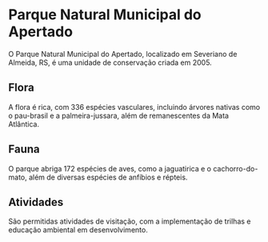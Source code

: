 # Parque Natural Municipal do Apertado

O Parque Natural Municipal do Apertado, localizado em Severiano de Almeida, RS, é uma unidade de conservação criada em 2005.

## Flora

A flora é rica, com 336 espécies vasculares, incluindo árvores nativas como o pau-brasil e a palmeira-jussara, além de remanescentes da Mata Atlântica.

## Fauna

O parque abriga 172 espécies de aves, como a jaguatirica e o cachorro-do-mato, além de diversas espécies de anfíbios e répteis.

## Atividades

São permitidas atividades de visitação, com a implementação de trilhas e educação ambiental em desenvolvimento.
